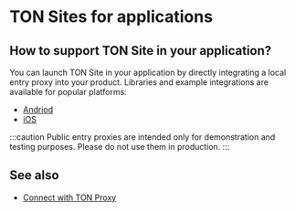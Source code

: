
# TON Sites for applications

## How to support TON Site in your application?

You can launch TON Site in your application by directly integrating a local entry proxy into your product.
Libraries and example integrations are available for popular platforms:

- [Andriod](https://github.com/andreypfau/tonutils-proxy-android-example)
- [iOS](https://github.com/ton-blockchain/ton-proxy-swift)

:::caution
Public entry proxies are intended only for demonstration and testing purposes. Please do not use them in production.
:::

## See also

- [Connect with TON Proxy](/v3/guidelines/web3/ton-proxy-sites/connect-with-ton-proxy)
  <Feedback />
